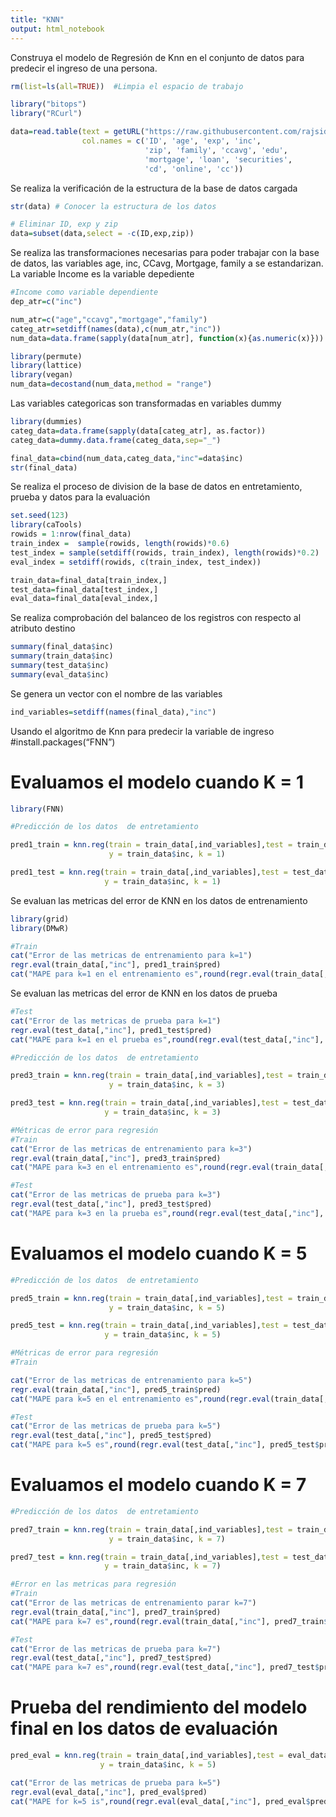 ---
title: "KNN"
output: html_notebook
---


Construya el modelo de Regresión de Knn en el conjunto de datos para predecir el ingreso de una persona.

```{r}

rm(list=ls(all=TRUE))  #Limpia el espacio de trabajo

library("bitops")
library("RCurl")

data=read.table(text = getURL("https://raw.githubusercontent.com/rajsiddarth119/Datasets/master/Bank_dataset.csv"), header=T, sep=',',
                col.names = c('ID', 'age', 'exp', 'inc', 
                              'zip', 'family', 'ccavg', 'edu', 
                              'mortgage', 'loan', 'securities', 
                              'cd', 'online', 'cc'))

```

Se realiza la verificación de la estructura de la base de datos cargada

```{r}
str(data) # Conocer la estructura de los datos

# Eliminar ID, exp y zip
data=subset(data,select = -c(ID,exp,zip))

```

Se realiza las transformaciones necesarias para poder trabajar con la base de datos, 
las variables age, inc, CCavg, Mortgage, family a se estandarizan.  La variable Income es la variable depediente


```{r}
#Income como variable dependiente
dep_atr=c("inc")

num_atr=c("age","ccavg","mortgage","family")
categ_atr=setdiff(names(data),c(num_atr,"inc"))
num_data=data.frame(sapply(data[num_atr], function(x){as.numeric(x)}))

library(permute)
library(lattice)
library(vegan)
num_data=decostand(num_data,method = "range")

```

Las variables categoricas son transformadas en variables dummy


```{r}
library(dummies)
categ_data=data.frame(sapply(data[categ_atr], as.factor))
categ_data=dummy.data.frame(categ_data,sep="_")

final_data=cbind(num_data,categ_data,"inc"=data$inc)
str(final_data)

```

Se realiza el proceso de division de la base de datos en entretamiento, prueba y datos para la evaluación


```{r}
set.seed(123)
library(caTools)
rowids = 1:nrow(final_data)
train_index =  sample(rowids, length(rowids)*0.6)
test_index = sample(setdiff(rowids, train_index), length(rowids)*0.2)
eval_index = setdiff(rowids, c(train_index, test_index))

train_data=final_data[train_index,]
test_data=final_data[test_index,]
eval_data=final_data[eval_index,]

```

Se realiza comprobación del balanceo de los registros con respecto al atributo destino


```{r}
summary(final_data$inc)
summary(train_data$inc)
summary(test_data$inc)
summary(eval_data$inc)

```

Se genera un vector con el nombre de las variables


```{r}
ind_variables=setdiff(names(final_data),"inc")

```


Usando el algoritmo de Knn para predecir la variable de ingreso
#install.packages("FNN")

# Evaluamos el modelo cuando K = 1#

```{r}
library(FNN)

#Predicción de los datos  de entretamiento

pred1_train = knn.reg(train = train_data[,ind_variables],test = train_data[,ind_variables],
                      y = train_data$inc, k = 1)

pred1_test = knn.reg(train = train_data[,ind_variables],test = test_data[,ind_variables],
                     y = train_data$inc, k = 1)

```


Se evaluan las metricas del error de KNN en los datos de entrenamiento

```{r}
library(grid)
library(DMwR)

#Train
cat("Error de las metricas de entrenamiento para k=1")
regr.eval(train_data[,"inc"], pred1_train$pred)
cat("MAPE para k=1 en el entrenamiento es",round(regr.eval(train_data[,"inc"], pred1_train$pred)[4],4)*100,"%")

```

Se evaluan las metricas del error de KNN en los datos de prueba


```{r}
#Test
cat("Error de las metricas de prueba para k=1")
regr.eval(test_data[,"inc"], pred1_test$pred)
cat("MAPE para k=1 en el prueba es",round(regr.eval(test_data[,"inc"], pred1_test$pred)[4],4)*100,"%")

```



```{r}

#Predicción de los datos  de entretamiento

pred3_train = knn.reg(train = train_data[,ind_variables],test = train_data[,ind_variables],
                      y = train_data$inc, k = 3)

pred3_test = knn.reg(train = train_data[,ind_variables],test = test_data[,ind_variables],
                     y = train_data$inc, k = 3)

```

```{r}

#Métricas de error para regresión
#Train
cat("Error de las metricas de entrenamiento para k=3")
regr.eval(train_data[,"inc"], pred3_train$pred)
cat("MAPE para k=3 en el entrenamiento es",round(regr.eval(train_data[,"inc"], pred3_train$pred)[4],4)*100,"%")

```

```{r}
#Test
cat("Error de las metricas de prueba para k=3")
regr.eval(test_data[,"inc"], pred3_test$pred)
cat("MAPE para k=3 en la prueba es",round(regr.eval(test_data[,"inc"], pred3_test$pred)[4],4)*100,"%")

```

#  Evaluamos el modelo cuando K = 5#

```{r}

#Predicción de los datos  de entretamiento

pred5_train = knn.reg(train = train_data[,ind_variables],test = train_data[,ind_variables],
                      y = train_data$inc, k = 5)

pred5_test = knn.reg(train = train_data[,ind_variables],test = test_data[,ind_variables],
                     y = train_data$inc, k = 5)


```

```{r}
#Métricas de error para regresión
#Train

cat("Error de las metricas de entrenamiento para k=5")
regr.eval(train_data[,"inc"], pred5_train$pred)
cat("MAPE para k=5 en el entrenamiento es",round(regr.eval(train_data[,"inc"], pred5_train$pred)[4],4)*100,"%")

```

```{r}
#Test
cat("Error de las metricas de prueba para k=5")
regr.eval(test_data[,"inc"], pred5_test$pred)
cat("MAPE para k=5 es",round(regr.eval(test_data[,"inc"], pred5_test$pred)[4],4)*100,"%")
```


#  Evaluamos el modelo cuando K = 7#

```{r}
#Predicción de los datos  de entretamiento

pred7_train = knn.reg(train = train_data[,ind_variables],test = train_data[,ind_variables],
                      y = train_data$inc, k = 7)

pred7_test = knn.reg(train = train_data[,ind_variables],test = test_data[,ind_variables],
                     y = train_data$inc, k = 7)

```

```{r}


#Error en las metricas para regresión
#Train
cat("Error de las metricas de entrenamiento parar k=7")
regr.eval(train_data[,"inc"], pred7_train$pred)
cat("MAPE para k=7 es",round(regr.eval(train_data[,"inc"], pred7_train$pred)[4],4)*100,"%")

```

```{r}
#Test
cat("Error de las metricas de prueba para k=7")
regr.eval(test_data[,"inc"], pred7_test$pred)
cat("MAPE para k=7 es",round(regr.eval(test_data[,"inc"], pred7_test$pred)[4],4)*100,"%")

```

# Prueba del rendimiento del modelo final en los datos de evaluación# 
```{r}

pred_eval = knn.reg(train = train_data[,ind_variables],test = eval_data[,ind_variables],
                    y = train_data$inc, k = 5)

cat("Error de las metricas de prueba para k=5")
regr.eval(eval_data[,"inc"], pred_eval$pred)
cat("MAPE for k=5 is",round(regr.eval(eval_data[,"inc"], pred_eval$pred)[4],4)*100,"%")

```
